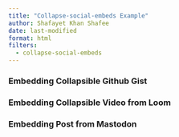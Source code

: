 ```yaml
---
title: "Collapse-social-embeds Example"
author: Shafayet Khan Shafee
date: last-modified
format: html
filters:
  - collapse-social-embeds
---
```


### Embedding Collapsible Github Gist

::: {.gist user=sellorm gist_id=20525aff669acafb975b7495b8f2066e}
:::


### Embedding Collapsible Video from Loom

::: {.loom video_id=8619b03224f74282b6d56cbedbcd3fc6}
:::


### Embedding Post from Mastodon

::: {.mastodon url="https://mastodon.social/@sellorm/109376707453406631"}
:::